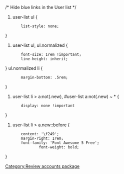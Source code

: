 /* Hide blue links in the User list */

#user-list ul { 
		list-style: none;
}
#user-list ul, ul.normalized { 
		font-size: 1rem !important;
		line-height: inherit;
}
ul.normalized li {
		margin-bottom: .5rem;
} 
#user-list li > a:not(.new), #user-list a:not(.new) ~ * { 
		display: none !important 
}
#user-list li > a.new::before {
		content: '\f249';
		margin-right: 1rem;
		font-family: 'Font Awesome 5 Free';
                font-weight: bold;
}
[[Category:Review accounts package]]
